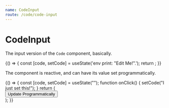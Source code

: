 ```yaml
---
name: CodeInput
route: /code/code-input
---
```


# CodeInput

The input version of the `Code` component, basically.


<Playground>
  {() => {
    const [code, setCode] = useState('env print: "Edit Me!".');
    return <CodeInput value={code} onChange={setCode} />;
  }}
</Playground>

The component is reactive, and can have its value set programmatically.

<Playground>
  {() => {
    const [code, setCode] = useState("");
    function onClick() {
      setCode("I just set this!");
    }
    return (
      <div>
        <Button onClick={onClick}>Update Programmatically</Button>
        <CodeInput value={code} onChange={setCode} />
      </div>
    );
  }}
</Playground>
